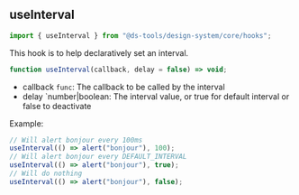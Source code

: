 
<Meta title="Design System/Core/Hooks/useInterval" />

## useInterval

```js
import { useInterval } from "@ds-tools/design-system/core/hooks";
```

This hook is to help declaratively set an interval.

```js
function useInterval(callback, delay = false) => void;
```

-   callback `func`: The callback to be called by the interval
-   delay `number|boolean: The interval value, or true for default interval or false to deactivate

Example:

```js
// Will alert bonjour every 100ms
useInterval(() => alert("bonjour"), 100);
// Will alert bonjour every DEFAULT_INTERVAL
useInterval(() => alert("bonjour"), true);
// Will do nothing
useInterval(() => alert("bonjour"), false);
```
